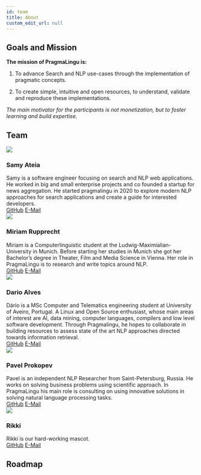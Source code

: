 ```yaml
---
id: team
title: About
custom_edit_url: null
---
```


## Goals and Mission
**The mission of PragmaLingu is:**

1. To advance Search and NLP use-cases through the implementation of pragmatic concepts.

2. To create simple, intuitive and open resources, to understand, validate and reproduce these implementations.

*The main motivator for the participants is not monetization, but to foster learning and build expertise.*

## Team

<div className="row">
  <div className="col col--6 margin-bottom--lg">
    <div className="card card--full-height">
      <div className="card__header">
        <div className="avatar avatar--vertical">
          <img
            className="avatar__photo avatar__photo--xl"
            src="/img/samy.jpg"
          />
          <div className="avatar__intro">
            <h3 className="avatar__name">Samy Ateia</h3>
          </div>
        </div>
      </div>
      <div className="card__body">
      Samy is a software engineer focusing on search and NLP web applications. He worked in big and small enterprise projects and co founded a startup for news aggregation. He started pragmalingu in 2020 to explore modern NLP approaches for search applications and create a guide for interested developers.
      </div>
      <div className="card__footer">
        <div className="button-group button-group--block">
          <a className="button button--secondary" href="https://github.com/orgs/pragmalingu/people/SamyAteia">GitHub</a>
          <a className="button button--secondary" href="samy@samyateia.de">E-Mail</a>
        </div>
      </div>
    </div>
  </div>
  <div className="col col--6 margin-bottom--lg">
    <div className="card card--full-height">
      <div className="card__header">
        <div className="avatar avatar--vertical">
          <img
            className="avatar__photo avatar__photo--xl"
            src="/img/miriam.jpg"
          />
          <div className="avatar__intro">
            <h3 className="avatar__name">Miriam Rupprecht</h3>
          </div>
        </div>
      </div>
      <div className="card__body">
      Miriam is a Computerlinguistic student at the Ludwig-Maximialian-University in Munich. Before starting her studies in Munich she got her Bachelor’s degree in Theater, Film and Media Science in Vienna. Her role in PragmaLingu is to research and write topics around NLP.
      </div>
      <div className="card__footer">
        <div className="button-group button-group--block">
          <a className="button button--secondary" href="https://github.com/MiriamPragmalingu">GitHub</a>
          <a className="button button--secondary" href="miriam@pragmalingu.de">E-Mail</a>
        </div>
      </div>
    </div>
  </div>

<div className="col col--6 margin-bottom--lg">
    <div className="card card--full-height">
      <div className="card__header">
        <div className="avatar avatar--vertical">
          <img
            className="avatar__photo avatar__photo--xl"
            src="/img/dario.jpg"
          />
          <div className="avatar__intro">
            <h3 className="avatar__name">Dario Alves</h3>
          </div>
        </div>
      </div>
      <div className="card__body">
      Dário is a MSc Computer and Telematics engineering student at University of Aveiro, Portugal. A Linux and Open Source enthusiast, whose main areas of interest are AI, data mining, computer languages, compilers and low level software development. Through Pragmalingu, he hopes to collaborate in building resources to assess state of the art NLP approaches directed towards information retrieval.
      </div>
      <div className="card__footer">
        <div className="button-group button-group--block">
          <a className="button button--secondary" href="https://github.com/dario-alv">GitHub</a>
          <a className="button button--secondary" href="dario@pragmalingu.de">E-Mail</a>
        </div>
      </div>
    </div>
  </div>
  <div className="col col--6 margin-bottom--lg">
    <div className="card card--full-height">
      <div className="card__header">
        <div className="avatar avatar--vertical">
          <img
            className="avatar__photo avatar__photo--xl"
            src="/img/pavel.jpg"
          />
          <div className="avatar__intro">
            <h3 className="avatar__name">Pavel Prokopev</h3>
          </div>
        </div>
      </div>
      <div className="card__body">
      Pavel is an independent NLP Researcher from Saint-Petersburg, Russia. He works on solving business problems using scientific approach. In PragmaLingu his main role is consulting on using innovative solutions in solving natural language processing tasks.
      </div>
      <div className="card__footer">
        <div className="button-group button-group--block">
          <a className="button button--secondary" href="https://github.com/orgs/pragmalingu/people/polaser">GitHub</a>
          <a className="button button--secondary" href="pavel@pragmalingu.de">E-Mail</a>
        </div>
      </div>
    </div>
  </div>
  </div>

<div className="col col--6 margin-bottom--lg">
    <div className="card card--full-height">
      <div className="card__header">
        <div className="avatar avatar--vertical">
          <img
            className="avatar__photo avatar__photo--xl"
            src="/img/Rikki_About_smaller.jpg"
          />
          <div className="avatar__intro">
            <h3 className="avatar__name">Rikki</h3>
          </div>
        </div>
      </div>
      <div className="card__body">
      Rikki is our hard-working mascot.
      </div>
      <div className="card__footer">
        <div className="button-group button-group--block">
          <a className="button button--secondary" href="https://github.com/orgs/pragmalingu/people/polaser">GitHub</a>
          <a className="button button--secondary" href="pavel@pragmalingu.de">E-Mail</a>
        </div>
      </div>
    </div>
  </div>

  ## Roadmap